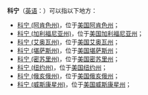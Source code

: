 '''科宁'''（[[英语|英语]]：'''{{lang|en|Corning}}'''）可以指以下地方：
*[[科宁_(阿肯色州)|科宁 (阿肯色州)]]，位于[[美国|美国]][[阿肯色州|阿肯色州]]；
*[[科宁_(加利福尼亚州)|科宁 (加利福尼亚州)]]，位于[[美国|美国]][[加利福尼亚州|加利福尼亚州]]；
*[[科宁_(艾奥瓦州)|科宁 (艾奥瓦州)]]，位于[[美国|美国]][[艾奥瓦州|艾奥瓦州]]；
*[[科宁_(堪萨斯州)|科宁 (堪萨斯州)]]，位于[[美国|美国]][[堪萨斯州|堪萨斯州]]；
*[[科宁_(密苏里州)|科宁 (密苏里州)]]，位于[[美国|美国]][[密苏里州|密苏里州]]；
*[[科宁_(纽约州)|科宁 (纽约州)]]，位于[[美国|美国]][[纽约州|纽约州]]；
*[[科宁_(俄亥俄州)|科宁 (俄亥俄州)]]，位于[[美国|美国]][[俄亥俄州|俄亥俄州]]；
*[[科宁_(威斯康星州)|科宁 (威斯康星州)]]，位于[[美国|美国]][[威斯康星州|威斯康星州]]；
{{disambig|cat=二字地名消歧义|Corning}}
